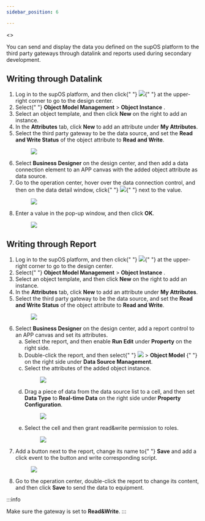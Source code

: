 ```yaml
---
sidebar_position: 6

---
```


<>
  <p>
    You can send and display the data you defined on the supOS platform to the
    third party gateways through datalink and reports used during secondary
    development.
  </p>
  <article
    className="nested4"
    aria-labelledby="ariaid-title10"
    id="writing_through_datalink"
  >

## Writing through Datalink


<div>
      <section>
        <ol>
          <li className="stepexpand">
            <span>
              Log in to the supOS platform, and then click{" "}
              <img
                id="writing_through_datalink__image_stf_xfd_ytb"
                src="https://wordpressfreezonex.oss-cn-hangzhou.aliyuncs.com/platform/7.png"
              />{" "}
              at the upper-right corner to go to the design center.
            </span>
          </li>
          <li className="stepexpand">
            <span>
              Select{" "}
              <span className="menucascade">
                <strong>Object Model Management</strong> > <strong>Object Instance</strong>
              </span>
              .
            </span>
          </li>
          <li className="stepexpand">
            <span>
              Select an object template, and then click <strong>New</strong> on the right to add an
              instance.
            </span>
          </li>
          <li className="stepexpand">
            <span>
              In the <strong>Attributes</strong> tab, click <strong>New</strong> to add an attribute under <strong>My Attributes</strong>.
            </span>
          </li>
          <li className="stepexpand">
            <span>
              Select the third party gateway to be the data source, and set the <strong>Read and Write Status</strong> of the
              object attribute to <strong>Read and Write</strong>.
            </span>
            <div>
              <figure
                className="fignone"
                id="writing_through_datalink__fig_ink_qgd_ytb"
              >
                <img
                  id="writing_through_datalink__image_qdt_tgd_ytb"
                  src="https://wordpressfreezonex.oss-cn-hangzhou.aliyuncs.com/platform/67.png"
                />
              </figure>
            </div>
          </li>
          <li className="stepexpand">
            <span>
              Select <strong>Business Designer</strong> on the
              design center, and then add a data connection element to an APP
              canvas with the added object attribute as data source.
            </span>
          </li>
          <li className="stepexpand">
            <span>
              Go to the operation center, hover over the data connection
              control, and then on the data detail window, click{" "}
              <img
                id="writing_through_datalink__image_arg_nzw_ztb"
                src="https://wordpressfreezonex.oss-cn-hangzhou.aliyuncs.com/platform/68.png"
              />{" "}
              next to the value.
            </span>
            <div>
              <figure
                className="fignone"
                id="writing_through_datalink__fig_jbn_mzw_ztb"
              >
                <img
                  id="writing_through_datalink__image_kbn_mzw_ztb"
                  src="https://wordpressfreezonex.oss-cn-hangzhou.aliyuncs.com/platform/69.png"
                />
              </figure>
            </div>
          </li>
          <li className="stepexpand">
            <span>
              Enter a value in the pop-up window, and then click <strong>OK</strong>.
            </span>
            <div>
              <figure
                className="fignone"
                id="writing_through_datalink__fig_aq1_rzw_ztb"
              >
                <img
                  id="writing_through_datalink__image_bq1_rzw_ztb"
                  src="https://wordpressfreezonex.oss-cn-hangzhou.aliyuncs.com/platform/70.png"
                />
              </figure>
            </div>
          </li>
        </ol>
      </section>
    </div>
  </article>
  <article
    className="nested4"
    aria-labelledby="ariaid-title11"
    id="writing_through_report"
  >

## Writing through Report

<div>
      <section id="writing_through_report__steps_vbs_tzw_ztb">
        <ol id="writing_through_report__steps_vbs_tzw_ztb">
          <li className="stepexpand">
            <span>
              Log in to the supOS platform, and then click{" "}
              <img
                id="writing_through_report__image_stf_xfd_ytb"
                src="https://wordpressfreezonex.oss-cn-hangzhou.aliyuncs.com/platform/7.png"
              />{" "}
              at the upper-right corner to go to the design center.
            </span>
          </li>
          <li className="stepexpand">
            <span>
              Select{" "}
              <span className="menucascade">
                <strong>Object Model Management</strong> > <strong>Object Instance</strong>
              </span>
              .
            </span>
          </li>
          <li className="stepexpand">
            <span>
              Select an object template, and then click <strong>New</strong> on the right to add an
              instance.
            </span>
          </li>
          <li className="stepexpand">
            <span>
              In the <strong>Attributes</strong> tab, click <strong>New</strong>
              to add an attribute under <strong>My Attributes</strong>.
            </span>
          </li>
          <li className="stepexpand">
            <span>
              Select the third party gateway to be the data source, and set the <strong>Read and Write Status</strong> of the
              object attribute to <strong>Read and Write</strong>.
            </span>
            <div>
              <figure
                className="fignone"
                id="writing_through_report__fig_ink_qgd_ytb"
              >
                <img
                  id="writing_through_report__image_qdt_tgd_ytb"
                  src="https://wordpressfreezonex.oss-cn-hangzhou.aliyuncs.com/platform/67.png"
                />
              </figure>
            </div>
          </li>
          <li className="stepexpand">
            <span>
              Select <strong>Business Designer</strong> on the
              design center, add a report control to an APP canvas and set its
              attributes.
            </span>
            <ol type="a" id="writing_through_report__substeps_ttm_yzw_ztb">
              <li className="substepexpand">
                <span>
                  Select the report, and then enable <strong>Run Edit</strong> under <strong>Property</strong> on the right
                  side.
                </span>
              </li>
              <li className="substepexpand">
                <span>
                  Double-click the report, and then select{" "}
                  <span className="menucascade">
                    <strong>
                      <img
                        id="writing_through_report__image_s1b_j1x_ztb"
                        src="https://wordpressfreezonex.oss-cn-hangzhou.aliyuncs.com/platform/28.png"
                      />
                    </strong> > <strong>Object Model</strong>
                  </span>{" "}
                  on the right side under <strong>Data Source Management</strong>.
                </span>
              </li>
              <li className="substepexpand">
                <span>Select the attributes of the added object instance.</span>
                <div>
                  <figure
                    className="fignone"
                    id="writing_through_report__fig_efw_r1x_ztb"
                  >
                    <img
                      id="writing_through_report__image_ffw_r1x_ztb"
                      src="https://wordpressfreezonex.oss-cn-hangzhou.aliyuncs.com/platform/71.png"
                    />
                  </figure>
                </div>
              </li>
              <li className="substepexpand">
                <span>
                  Drag a piece of data from the data source list to a cell, and
                  then set <strong>Data Type</strong> to <strong>Real-time Data</strong> on the right
                  side under <strong>Property Configuration</strong>.
                </span>
                <div>
                  <figure
                    className="fignone"
                    id="writing_through_report__fig_qrd_cbx_ztb"
                  >
                    <img
                      id="writing_through_report__image_rrd_cbx_ztb"
                      src="https://wordpressfreezonex.oss-cn-hangzhou.aliyuncs.com/platform/73.png"
                    />
                  </figure>
                </div>
              </li>
              <li className="substepexpand">
                <span>
                  Select the cell and then grant read&amp;write permission to
                  roles.
                </span>
                <div>
                  <figure
                    className="fignone"
                    id="writing_through_report__fig_njm_gbx_ztb"
                  >
                    <img
                      id="writing_through_report__image_ojm_gbx_ztb"
                      src="https://wordpressfreezonex.oss-cn-hangzhou.aliyuncs.com/platform/72.png"
                    />
                  </figure>
                </div>
              </li>
            </ol>
          </li>
          <li className="stepexpand">
            <span>
              Add a button next to the report, change its name to{" "}
              <strong>Save</strong>
              and add a click event to the button and write corresponding
              script.
            </span>
            <div>
              <figure
                className="fignone"
                id="writing_through_report__fig_jbn_mzw_ztb"
              >
                <img
                  id="writing_through_report__image_kbn_mzw_ztb"
                  src="https://wordpressfreezonex.oss-cn-hangzhou.aliyuncs.com/platform/74.png"
                />
              </figure>
            </div>
          </li>
          <li className="stepexpand">
            <span>
              Go to the operation center, double-click the report to change its
              content, and then click <strong>Save</strong> to
              send the data to equipment.
            </span>
            <div>
            </div>
          </li>
        </ol>
      </section>
    </div>
  </article>
</>

:::info

Make sure the gateway is set to <strong>Read&amp;Write</strong>.
:::

